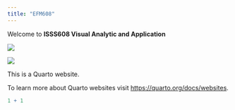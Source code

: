 ```yaml
---
title: "EFM608"
---
```


Welcome to **ISSS608 Visual Analytic and Application**

![](468153699_1108465547946063_7273347619647446485_n.jpg)

![](462914656_1073012854824666_4812666313400240166_n.jpg)

This is a Quarto website.

To learn more about Quarto websites visit <https://quarto.org/docs/websites>.

```r
1 + 1
```
